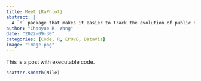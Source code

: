 ```yaml
---
title: Meet {RaPhlot}
abstract: |
  A `R` package that makes it easier to track the evolution of public opinion in cumulative American National Election Studies for both individual questions and their connections.
author: "Chaoyue R. Wang"
date: "2022-09-30"
categories: [Code, R, EPOVB, DataViz]
image: "image.png"
---
```


This is a post with executable code.

```r
scatter.smooth(Nile)
```
